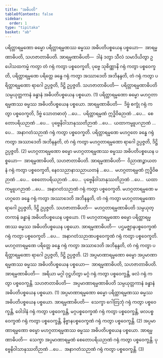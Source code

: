 ```yaml
---
title: "အဓိပတိ"
tableOfContents: false
sidebar:
  order: 1
type: "tipitaka"
basket: "ab"
---
```



<DynamicBreadcrumb />

<Division number="17">

<Paragraph number="2198">
ပရိတ္တာရမ္မဏော ဓမ္မော ပရိတ္တာရမ္မဏဿ ဓမ္မဿ အဓိပတိပစ္စယေန ပစ္စယော—  အာရမ္မဏာဓိပတိ, သဟဇာတာဓိပတိ. <Emphasis>အာရမ္မဏာဓိပတိ</Emphasis>—  ဒါနံ ဒတွာ သီလံ သမာဒိယိတွာ ဥပေါသထကမ္မံ ကတွာ တံ ဂရုံ ကတွာ ပစ္စဝေက္ခတိ, ပုဗ္ဗေ သုစိဏ္ဏာနိ ဂရုံ ကတွာ ပစ္စဝေက္ခတိ, ပရိတ္တာရမ္မဏေ ပရိတ္တေ ခန္ဓေ ဂရုံ ကတွာ အဿာဒေတိ အဘိနန္ဒတိ, တံ ဂရုံ ကတွာ ပရိတ္တာရမ္မဏော ရာဂေါ ဥပ္ပဇ္ဇတိ, ဒိဋ္ဌိ ဥပ္ပဇ္ဇတိ. <Emphasis>သဟဇာတာဓိပတိ</Emphasis>—  ပရိတ္တာရမ္မဏာဓိပတိ သမ္ပယုတ္တကာနံ ခန္ဓာနံ အဓိပတိပစ္စယေန ပစ္စယော. (1)
</Paragraph>

<Paragraph number="2199">
ပရိတ္တာရမ္မဏော ဓမ္မော မဟဂ္ဂတာရမ္မဏဿ ဓမ္မဿ အဓိပတိပစ္စယေန ပစ္စယော. <Emphasis>အာရမ္မဏာဓိပတိ</Emphasis>—  ဒိဗ္ဗံ စက္ခုံ ဂရုံ ကတွာ ပစ္စဝေက္ခတိ, ဒိဗ္ဗံ သောတဓာတုံ …ပေ…  ပရိတ္တာရမ္မဏံ ဣဒ္ဓိဝိဓဉာဏံ …ပေ…  စေတောပရိယဉာဏံ …ပေ…  ပုဗ္ဗေနိဝါသာနုဿတိဉာဏံ …ပေ…  ယထာကမ္မူပဂဉာဏံ …ပေ…  အနာဂတံသဉာဏံ ဂရုံ ကတွာ ပစ္စဝေက္ခတိ. ပရိတ္တာရမ္မဏေ မဟဂ္ဂတေ ခန္ဓေ ဂရုံ ကတွာ အဿာဒေတိ အဘိနန္ဒတိ, တံ ဂရုံ ကတွာ မဟဂ္ဂတာရမ္မဏော ရာဂေါ ဥပ္ပဇ္ဇတိ, ဒိဋ္ဌိ ဥပ္ပဇ္ဇတိ. (2)
</Paragraph>

</Division>
<Division number="18">

<Paragraph number="2200">
မဟဂ္ဂတာရမ္မဏော ဓမ္မော မဟဂ္ဂတာရမ္မဏဿ ဓမ္မဿ အဓိပတိပစ္စယေန ပစ္စယော—  အာရမ္မဏာဓိပတိ, သဟဇာတာဓိပတိ. <Emphasis>အာရမ္မဏာဓိပတိ</Emphasis>—  ဝိညာဏဉ္စာယတနံ ဂရုံ ကတွာ ပစ္စဝေက္ခတိ, နေဝသညာနာသညာယတနံ …ပေ…  မဟဂ္ဂတာရမ္မဏံ ဣဒ္ဓိဝိဓဉာဏံ …ပေ…  စေတောပရိယဉာဏံ …ပေ…  ပုဗ္ဗေနိဝါသာနုဿတိဉာဏံ …ပေ…  ယထာကမ္မူပဂဉာဏံ …ပေ…  အနာဂတံသဉာဏံ ဂရုံ ကတွာ ပစ္စဝေက္ခတိ. မဟဂ္ဂတာရမ္မဏေ မဟဂ္ဂတေ ခန္ဓေ ဂရုံ ကတွာ အဿာဒေတိ အဘိနန္ဒတိ, တံ ဂရုံ ကတွာ မဟဂ္ဂတာရမ္မဏော ရာဂေါ ဥပ္ပဇ္ဇတိ, ဒိဋ္ဌိ ဥပ္ပဇ္ဇတိ. <Emphasis>သဟဇာတာဓိပတိ</Emphasis>—  မဟဂ္ဂတာရမ္မဏာဓိပတိ သမ္ပယုတ္တကာနံ ခန္ဓာနံ အဓိပတိပစ္စယေန ပစ္စယော. (1)
</Paragraph>

<Paragraph number="2201">
မဟဂ္ဂတာရမ္မဏော ဓမ္မော ပရိတ္တာရမ္မဏဿ ဓမ္မဿ အဓိပတိပစ္စယေန ပစ္စယော. <Emphasis>အာရမ္မဏာဓိပတိ</Emphasis>—  ပဌမဇ္ဈာနပစ္စဝေက္ခဏံ ဂရုံ ကတွာ ပစ္စဝေက္ခတိ …ပေ…  အနာဂတံသဉာဏပစ္စဝေက္ခဏံ ဂရုံ ကတွာ ပစ္စဝေက္ခတိ. မဟဂ္ဂတာရမ္မဏေ ပရိတ္တေ ခန္ဓေ ဂရုံ ကတွာ အဿာဒေတိ အဘိနန္ဒတိ, တံ ဂရုံ ကတွာ ပရိတ္တာရမ္မဏော ရာဂေါ ဥပ္ပဇ္ဇတိ, ဒိဋ္ဌိ ဥပ္ပဇ္ဇတိ. (2)
</Paragraph>

</Division>
<Division number="19">

<Paragraph number="2202">
အပ္ပမာဏာရမ္မဏော ဓမ္မော အပ္ပမာဏာရမ္မဏဿ ဓမ္မဿ အဓိပတိပစ္စယေန ပစ္စယော—  အာရမ္မဏာဓိပတိ, သဟဇာတာဓိပတိ. <Emphasis>အာရမ္မဏာဓိပတိ</Emphasis>—  အရိယာ မဂ္ဂါ ဝုဋ္ဌဟိတွာ မဂ္ဂံ ဂရုံ ကတွာ ပစ္စဝေက္ခန္တိ, ဖလံ ဂရုံ ကတွာ ပစ္စဝေက္ခန္တိ. <Emphasis>သဟဇာတာဓိပတိ</Emphasis>—  အပ္ပမာဏာရမ္မဏာဓိပတိ သမ္ပယုတ္တကာနံ ခန္ဓာနံ အဓိပတိပစ္စယေန ပစ္စယော. (1)
</Paragraph>

<Paragraph number="2203">
အပ္ပမာဏာရမ္မဏော ဓမ္မော ပရိတ္တာရမ္မဏဿ ဓမ္မဿ အဓိပတိပစ္စယေန ပစ္စယော. <Emphasis>အာရမ္မဏာဓိပတိ</Emphasis>—  သေက္ခာ ဂေါတြဘုံ ဂရုံ ကတွာ ပစ္စဝေက္ခန္တိ, ဝေါဒါနံ ဂရုံ ကတွာ ပစ္စဝေက္ခန္တိ, မဂ္ဂပစ္စဝေက္ခဏံ ဂရုံ ကတွာ ပစ္စဝေက္ခန္တိ, ဖလပစ္စဝေက္ခဏံ ဂရုံ ကတွာ ပစ္စဝေက္ခန္တိ, နိဗ္ဗာနပစ္စဝေက္ခဏံ ဂရုံ ကတွာ ပစ္စဝေက္ခန္တိ. (2)
</Paragraph>

<Paragraph number="2204">
အပ္ပမာဏာရမ္မဏော ဓမ္မော မဟဂ္ဂတာရမ္မဏဿ ဓမ္မဿ အဓိပတိပစ္စယေန ပစ္စယော. <Emphasis>အာရမ္မဏာဓိပတိ</Emphasis>—  သေက္ခာ အပ္ပမာဏာရမ္မဏံ စေတောပရိယဉာဏံ ဂရုံ ကတွာ ပစ္စဝေက္ခန္တိ. ပုဗ္ဗေနိဝါသာနုဿတိဉာဏံ …ပေ…  အနာဂတံသဉာဏံ ဂရုံ ကတွာ ပစ္စဝေက္ခန္တိ. (3)
</Paragraph>
</Division>